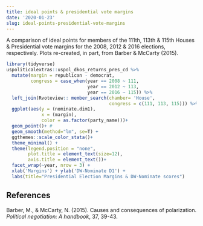 ```yaml
---
title: ideal points & presidential vote margins
date: '2020-01-23'
slug: ideal-points-presidential-vote-margins
---
```



A comparison of ideal points for members of the 111th, 113th & 115th Houses & Presidential vote margins for the 2008, 2012 & 2016 elections, respectively.  Plots re-created, in part, from Barber & McCarty (2015).



```r
library(tidyverse)
uspoliticalextras::uspol_dkos_returns_pres_cd %>%
  mutate(margin = republican - democrat,
         congress = case_when(year == 2008 ~ 111, 
                              year == 2012 ~ 113,
                              year == 2016 ~ 115)) %>%
  left_join(Rvoteview:: member_search(chamber= 'House', 
                                      congress = c(111, 113, 115))) %>%
  ggplot(aes(y = (nominate.dim1), 
             x = (margin), 
             color = as.factor(party_name)))+ 
  geom_point()+ #
  geom_smooth(method="lm", se=T) +
  ggthemes::scale_color_stata()+
  theme_minimal() +
  theme(legend.position = "none", 
        plot.title = element_text(size=12),
        axis.title = element_text())+
  facet_wrap(~year, nrow = 3) +
  xlab('Margins') + ylab('DW-Nominate D1') +
  labs(title="Presidential Election Margins & DW-Nominate scores")
```


## References

Barber, M., & McCarty, N. (2015). Causes and consequences of polarization. *Political negotiation: A handbook*, 37, 39-43.
